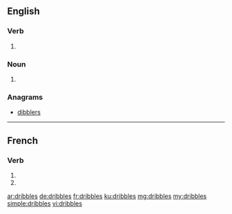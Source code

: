 {{also|dribblés}}
==English==

===Verb===
{{head|en}}

# {{en-third-person singular of|dribble}}

===Noun===
{{head|en|plural}}

# {{plural of|dribble|lang=en}}

===Anagrams===
* [[dibblers#English|dibblers]]

----

==French==

===Verb===
{{fr-verb-form}}

# {{conjugation of|dribbler||2|s|pres|ind|lang=fr}}
# {{conjugation of|dribbler||2|s|pres|sub|lang=fr}}

[[ar:dribbles]]
[[de:dribbles]]
[[fr:dribbles]]
[[ku:dribbles]]
[[mg:dribbles]]
[[my:dribbles]]
[[simple:dribbles]]
[[vi:dribbles]]